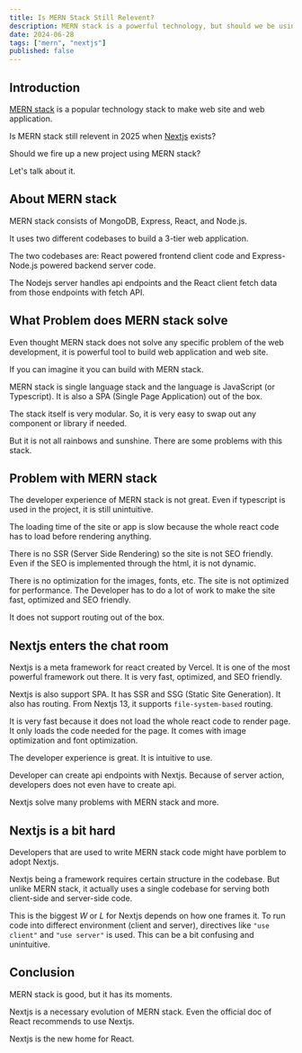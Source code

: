 ```yaml
---
title: Is MERN Stack Still Relevent?
description: MERN stack is a powerful technology, but should we be using it in 2025?
date: 2024-06-28
tags: ["mern", "nextjs"]
published: false
---
```


## Introduction

[MERN stack](https://www.mongodb.com/resources/languages/mern-stack) is a popular technology stack to make web site and web application.

Is MERN stack still relevent in 2025 when [Nextjs](https://nextjs.org/) exists?

Should we fire up a new project using MERN stack?

Let's talk about it.

## About MERN stack

MERN stack consists of MongoDB, Express, React, and Node.js.

It uses two different codebases to build a 3-tier web application.

The two codebases are: React powered frontend client code and Express-Node.js powered backend server code.

The Nodejs server handles api endpoints and the React client fetch data from those endpoints with fetch API.

## What Problem does MERN stack solve

Even thought MERN stack does not solve any specific problem of the web development, it is powerful tool to build web application and web site.

If you can imagine it you can build with MERN stack.

MERN stack is single language stack and the language is JavaScript (or Typescript). It is also a SPA (Single Page Application) out of the box.

The stack itself is very modular. So, it is very easy to swap out any component or library if needed.

But it is not all rainbows and sunshine. There are some problems with this stack.

## Problem with MERN stack

The developer experience of MERN stack is not great. Even if typescript is used in the project, it is still unintuitive.

The loading time of the site or app is slow because the whole react code has to load before rendering anything.

There is no SSR (Server Side Rendering) so the site is not SEO friendly. Even if the SEO is implemented through the html, it is not dynamic.

There is no optimization for the images, fonts, etc. The site is not optimized for performance. The Developer has to do a lot of work to make the site fast, optimized and SEO friendly.

It does not support routing out of the box.

## Nextjs enters the chat room

Nextjs is a meta framework for react created by Vercel. It is one of the most powerful framework out there. It is very fast, optimized, and SEO friendly.

Nextjs is also support SPA. It has SSR and SSG (Static Site Generation). It also has routing. From Nextjs 13, it supports `file-system-based` routing.

It is very fast because it does not load the whole react code to render page. It only loads the code needed for the page. It comes with image optimization and font optimization.

The developer experience is great. It is intuitive to use.

Developer can create api endpoints with Nextjs. Because of server action, developers does not even have to create api.

Nextjs solve many problems with MERN stack and more.

## Nextjs is a bit hard

Developers that are used to write MERN stack code might have porblem to adopt Nextjs.

Nextjs being a framework requires certain structure in the codebase. But unlike MERN stack, it actually uses a single codebase for serving both client-side and server-side code.

This is the biggest _W_ or _L_ for Nextjs depends on how one frames it. To run code into differect environment (client and server), directives like `"use client"` and `"use server"` is used. This can be a bit confusing and unintuitive.

## Conclusion

MERN stack is good, but it has its moments.

Nextjs is a necessary evolution of MERN stack. Even the official doc of React recommends to use Nextjs.

Nextjs is the new home for React.
